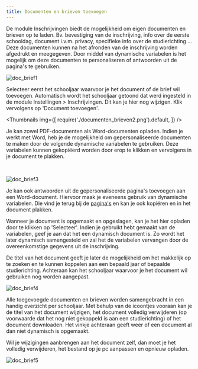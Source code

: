 ```yaml
---
title: Documenten en brieven toevoegen
---
```


De module Inschrijvingen biedt de mogelijkheid om eigen documenten en brieven op te laden. Bv. bevestiging van de inschrijving, info over de eerste schooldag, document i.v.m. privacy, specifieke info over de studierichting ... Deze documenten kunnen na het afronden van de inschrijving worden afgedrukt en meegegeven. Door middel van dynamische variabelen is het mogelijk om deze documenten te personaliseren of antwoorden uit de pagina's te gebruiken. 

![doc_brief1](./documenten_brieven1.png)

Selecteer eerst het schooljaar waarvoor je het document of de brief wil toevoegen. Automatisch wordt het schooljaar getoond dat werd ingesteld in de module Instellingen > Inschrijvingen. Dit kan je hier nog wijzigen. Klik vervolgens op 'Document toevoegen'.  

<Thumbnails img={[
    require('./documenten_brieven2.png').default, 
]} />

Je kan zowel PDF-documenten als Word-documenten opladen. Indien je werkt met Word, heb je de mogelijkheid om gepersonaliseerde documenten te maken door de volgende dynamische variabelen te gebruiken. Deze variabelen kunnen gekopiëerd worden door erop te klikken en vervolgens in je document te plakken.  

<br /> 

![doc_brief3](./documenten_brieven3.png)

Je kan ook antwoorden uit de gepersonaliseerde pagina's toevoegen aan een Word-document. Hiervoor maak je eveneens gebruik van dynamische variabelen. Die vind je terug bij de [pagina's](/inschrijvingen/opstart_config/pagina/) en kan je ook kopiëren en in het document plakken. 

Wanneer je document is opgemaakt en opgeslagen, kan je het hier opladen door te klikken op 'Selecteer'. Indien je gebruikt hebt gemaakt van de variabelen, geef je aan dat het een dynamisch document is. Zo wordt het later dynamisch samengesteld en zal het de variabelen vervangen door de overeenkomstige gegevens uit de inschrijving.

De titel van het document geeft je later de mogelijkheid om het makkelijk op te zoeken en te kunnen koppelen aan een bepaald jaar of bepaalde studierichting. Achteraan kan het schooljaar waarvoor je het document wil gebruiken nog worden aangepast.   

![doc_brief4](./documenten_brieven4.png)

Alle toegevoegde documenten en brieven worden samengebracht in een handig overzicht per schooljaar. Met behulp van de icoontjes vooraan kan je de titel van het document wijzigen, het document volledig verwijderen (op voorwaarde dat het nog niet gekoppeld is aan een studierichting) of het document downloaden. Het vinkje achteraan geeft weer of een document al dan niet dynamisch is opgemaakt. 

Wil je wijzigingen aanbrengen aan het document zelf, dan moet je het volledig verwijderen, het bestand op je pc aanpassen en opnieuw opladen. 

![doc_brief5](./documenten_brieven5.png)